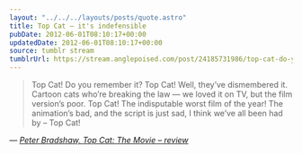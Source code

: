 ```yaml
---
layout: "../../../layouts/posts/quote.astro"
title: Top Cat – it's indefensible
pubDate: 2012-06-01T08:10:17+00:00
updatedDate: 2012-06-01T08:10:17+00:00
source: tumblr stream
tumblrUrl: https://stream.anglepoised.com/post/24185731986/top-cat-do-you-remember-it-top-cat-well
---
```


> Top Cat! Do you remember it? Top Cat! Well, they&rsquo;ve dismembered it. Cartoon cats who&rsquo;re breaking the law — we loved it on TV, but the film version&rsquo;s poor. Top Cat! The indisputable worst film of the year! The animation&rsquo;s bad, and the script is just sad, I think we&rsquo;ve all been had by – Top Cat!

— <cite>[Peter Bradshaw, _Top Cat: The Movie – review_](https://www.theguardian.com/film/2012/may/31/top-cat-the-movie-review)</cite>
